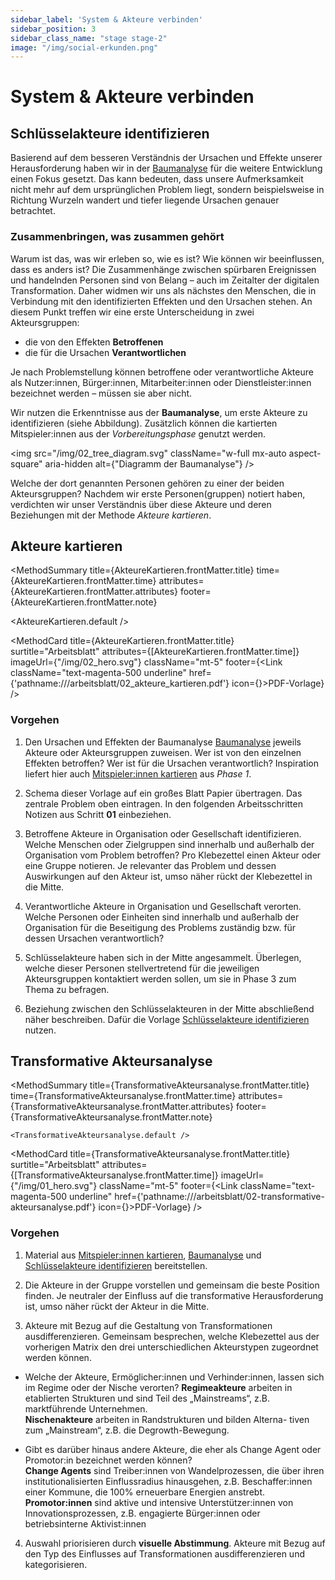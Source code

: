 ```yaml
---
sidebar_label: 'System & Akteure verbinden'
sidebar_position: 3
sidebar_class_name: "stage stage-2"
image: "/img/social-erkunden.png"
---
```



# System & Akteure verbinden

## Schlüsselakteure identifizieren

Basierend auf dem besseren Verständnis der Ursachen und Effekte unserer Herausforderung haben wir in der [Baumanalyse](/buch/erkunden/problemverstaendnis-schaerfen#baumanalyse) für die weitere Entwicklung einen Fokus gesetzt. Das kann bedeuten, dass unsere Aufmerksamkeit nicht mehr auf dem ursprünglichen Problem liegt, sondern beispielsweise in Richtung Wurzeln wandert und tiefer liegende Ursachen genauer betrachtet.

### Zusammenbringen, was zusammen gehört

Warum ist das, was wir erleben so, wie es ist? Wie können wir beeinflussen, dass es anders ist? Die Zusammenhänge zwischen spürbaren Ereignissen und handelnden Personen sind von Belang – auch im Zeitalter der digitalen Transformation. Daher widmen wir uns als nächstes den Menschen, die in Verbindung mit den identifizierten Effekten und den Ursachen stehen. An diesem Punkt treffen wir eine erste Unterscheidung in zwei Akteursgruppen:

- die von den Effekten **Betroffenen**
- die für die Ursachen **Verantwortlichen**

Je nach Problemstellung können betroffene oder verantwortliche Akteure als Nutzer:innen, Bürger:innen, Mitarbeiter:innen oder Dienstleister:innen bezeichnet werden – müssen sie aber nicht.

Wir nutzen die Erkenntnisse aus der **Baumanalyse**, um erste Akteure zu identifizieren (siehe Abbildung). Zusätzlich können die kartierten Mitspieler:innen aus der *Vorbereitungsphase* genutzt werden.

<img src="/img/02_tree_diagram.svg" className="w-full mx-auto aspect-square" aria-hidden alt={"Diagramm der Baumanalyse"} />

Welche der dort genannten Personen gehören zu einer der beiden Akteursgruppen? Nachdem wir erste Personen(gruppen) notiert haben, verdichten wir unser Verständnis über diese Akteure und deren Beziehungen mit der Methode _Akteure kartieren_.

## Akteure kartieren

<MethodSummary
  title={AkteureKartieren.frontMatter.title}
  time={AkteureKartieren.frontMatter.time}
  attributes={AkteureKartieren.frontMatter.attributes}
  footer={AkteureKartieren.frontMatter.note}
>
  <AkteureKartieren.default />
</MethodSummary>

<MethodCard
  title={AkteureKartieren.frontMatter.title}
  surtitle="Arbeitsblatt"
  attributes={[AkteureKartieren.frontMatter.time]}
  imageUrl={"/img/02_hero.svg"}
  className="mt-5"
  footer={<Link className="text-magenta-500 underline" href={'pathname:///arbeitsblatt/02_akteure_kartieren.pdf'} icon={<EditIcon className="w-3 h-3 text-inherit" />}>PDF-Vorlage</Link>}
/>

### Vorgehen

1. Den Ursachen und Effekten der Baumanalyse [Baumanalyse](/buch/erkunden/problemverstaendnis-schaerfen#baumanalyse) jeweils Akteure oder Akteursgruppen zuweisen. Wer ist von den einzelnen Effekten betroffen? Wer ist für die Ursachen verantwortlich? Inspiration liefert hier auch [Mitspieler:innen kartieren](/buch/vorbereiten/beteiligte-identifizieren-analysieren#mitspielerinnen-kartieren) aus _Phase 1_.

2. Schema dieser Vorlage auf ein großes Blatt Papier übertragen. Das zentrale Problem oben eintragen. In den folgenden Arbeitsschritten Notizen aus Schritt **01** einbeziehen.

3. Betroffene Akteure in Organisation oder Gesellschaft identifizieren. Welche Menschen oder Zielgruppen sind innerhalb und außerhalb der Organisation vom Problem betroffen? Pro Klebezettel einen Akteur oder eine Gruppe notieren. Je relevanter das Problem und dessen Auswirkungen auf den Akteur ist, umso näher rückt der Klebezettel in die Mitte.

4. Verantwortliche Akteure in Organisation und Gesellschaft verorten. Welche Personen oder Einheiten sind innerhalb und außerhalb der Organisation für die Beseitigung des Problems zuständig bzw. 
für dessen Ursachen verantwortlich?

5. Schlüsselakteure haben sich in der Mitte angesammelt. Überlegen, welche dieser Personen stellvertretend für die jeweiligen Akteursgruppen kontaktiert werden sollen, um sie in Phase 3 zum Thema zu befragen.

6. Beziehung zwischen den Schlüsselakteuren in der Mitte abschließend näher beschreiben. Dafür die Vorlage [Schlüsselakteure identifizieren](https://www.oeffentliches-gestalten.de/buch/erkunden/system-akteure-verbinden#schl%C3%BCsselakteure-identifizieren) nutzen.

## Transformative Akteursanalyse

<MethodSummary
	title={TransformativeAkteursanalyse.frontMatter.title}
	time={TransformativeAkteursanalyse.frontMatter.time}
	attributes={TransformativeAkteursanalyse.frontMatter.attributes}
	footer={TransformativeAkteursanalyse.frontMatter.note}
>
	<TransformativeAkteursanalyse.default />
</MethodSummary>

<MethodCard
	title={TransformativeAkteursanalyse.frontMatter.title}
	surtitle="Arbeitsblatt"
	attributes={[TransformativeAkteursanalyse.frontMatter.time]}
	imageUrl={"/img/01_hero.svg"}
	className="mt-5"
	footer={<Link className="text-magenta-500 underline" href={'pathname:///arbeitsblatt/02-transformative-akteursanalyse.pdf'} icon={<EditIcon className="w-3 h-3 text-inherit" />}>PDF-Vorlage</Link>}
/>

### Vorgehen

1. Material aus [Mitspieler:innen kartieren](https://www.oeffentliches-gestalten.de/buch/vorbereiten/beteiligte-identifizieren-analysieren#mitspielerinnen-kartieren), [Baumanalyse](https://www.oeffentliches-gestalten.de/buch/erkunden/problemverstaendnis-schaerfen#baumanalyse) und [Schlüsselakteure identifizieren](https://www.oeffentliches-gestalten.de/buch/erkunden/problemverstaendnis-schaerfen#baumanalyse) bereitstellen.

2. Die Akteure in der Gruppe vorstellen und gemeinsam die beste Position finden. Je neutraler der Einfluss auf die transformative Herausforderung ist, umso näher rückt der Akteur in die Mitte.

3. Akteure mit Bezug auf die Gestaltung von Transformationen ausdifferenzieren. Gemeinsam besprechen, welche Klebezettel aus der vorherigen Matrix den drei unterschiedlichen Akteurstypen zugeordnet werden können.

* Welche der Akteure, Ermöglicher:innen und Verhinder:innen, lassen sich im Regime oder der Nische verorten? **Regimeakteure** arbeiten in etablierten Strukturen und sind Teil des „Mainstreams“, z.B. marktführende Unternehmen.\
**Nischenakteure** arbeiten in Randstrukturen und bilden Alterna- tiven zum „Mainstream“, z.B. die Degrowth-Bewegung.

* Gibt es darüber hinaus andere Akteure, die eher als Change Agent oder Promotor:in bezeichnet werden können?\
**Change Agents** sind Treiber:innen von Wandelprozessen,
die über ihren institutionalisierten Einflussradius hinausgehen, z.B. Beschaffer:innen einer Kommune, die 100% erneuerbare Energien anstrebt.\
**Promotor:innen** sind aktive und intensive Unterstützer:innen von Innovationsprozessen, z.B. engagierte Bürger:innen oder betriebsinterne Aktivist:innen

4. Auswahl priorisieren durch **visuelle Abstimmung**. Akteure mit Bezug auf den Typ des Einflusses auf Transformationen ausdifferenzieren und kategorisieren.